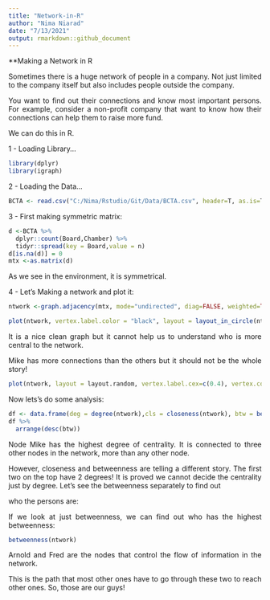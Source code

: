 ```yaml
---
title: "Network-in-R"
author: "Nima Niarad"
date: "7/13/2021"
output: rmarkdown::github_document
---
```


<style> body {text-align: justify} </style> <!-- Justify text. -->


**Making a Network in R 

Sometimes there is a huge network of people in a company. Not just limited to the company itself but also includes people outside the company. 

You want to find out their connections and know most important persons. For example, consider a non-profit company that want to know how their connections can help them to raise more fund. 

We can do this in R. 

1 - Loading Library...

```r
library(dplyr)
library(igraph)
```

2 - Loading the Data...

```r
BCTA <- read.csv("C:/Nima/Rstudio/Git/Data/BCTA.csv", header=T, as.is=T)
```

3 - First making symmetric matrix:
```r
d <-BCTA %>%
  dplyr::count(Board,Chamber) %>%
  tidyr::spread(key = Board,value = n)
d[is.na(d)] = 0
mtx <-as.matrix(d)
```

As we see in the environment, it is symmetrical. 

4 - Let's Making a network and plot it: 

```r
ntwork <-graph.adjacency(mtx, mode="undirected", diag=FALSE, weighted=TRUE)

plot(ntwork, vertex.label.color = "black", layout = layout_in_circle(ntwork))
```

It is a nice clean graph but it cannot help us to understand who is more central to the network. 

Mike has more connections than the others but it should not be the whole story!

```r
plot(ntwork, layout = layout.random, vertex.label.cex=c(0.4), vertex.color=degree(ntwork)*25)
```

Now lets's do some analysis:

```r
df <- data.frame(deg = degree(ntwork),cls = closeness(ntwork), btw = betweenness(ntwork))
df %>%
  arrange(desc(btw))
```

Node Mike has the highest degree of centrality. It is connected to three other nodes in the network, more than any other node.

However, closeness and betweenness are telling a different story. The first two on the top have 2 degrees! It is proved we cannot decide the centrality just by degree. Let's see the betweenness separately to find out

who the persons are:

If we look at just betweenness, we can find out who has the highest betweenness:


```r
betweenness(ntwork)
```

Arnold and Fred are the nodes that control the flow of information in the network. 

This is the path that most other ones have to go through these two to reach other ones. So, those are our guys! 


